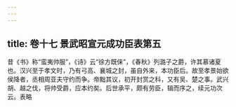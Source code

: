 ```yaml
---
---
---
```

title: 卷十七 景武昭宣元成功臣表第五
---

昔《书》称“蛮夷帅服”，《诗》云“徐方既俫”，《春秋》列潞子之爵，许其慕诸夏也。汉兴至于孝文时，乃有弓高、襄城之封，虽自外来，本功臣后。故至孝景始欲侯降者，丞相周亚夫守约而争。帝黜其议，初开封赏之科，又有吴、楚之事。武兴胡、越之伐，将帅受爵，应本约矣。后世承平，颇有劳臣，辑而序之，续元功次云。表略 

